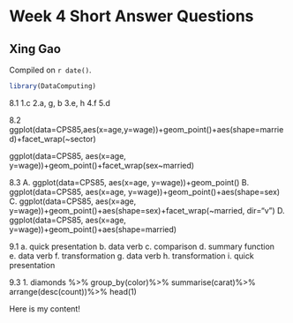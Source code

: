 # Week 4 Short Answer Questions

## Xing Gao

<!-- leave this material as is -->
Compiled on `r date()`.

```r
library(DataComputing)
```
<!-- put your content after this line -->
8.1
1.c
2.a, g, b
3.e, h
4.f
5.d


8.2
ggplot(data=CPS85,aes(x=age,y=wage))+geom_point()+aes(shape=married)+facet_wrap(~sector)

ggplot(data=CPS85, aes(x=age, y=wage))+geom_point()+facet_wrap(sex~married)

8.3
A. ggplot(data=CPS85, aes(x=age, y=wage))+geom_point()
B. ggplot(data=CPS85, aes(x=age, y=wage))+geom_point()+aes(shape=sex)
C. ggplot(data=CPS85, aes(x=age, y=wage))+geom_point()+aes(shape=sex)+facet_wrap(~married, dir="v")
D. ggplot(data=CPS85, aes(x=age, y=wage))+geom_point()+aes(shape=married)



9.1
a. quick presentation
b. data verb
c. comparison
d. summary function  
e. data verb
f. transformation 
g. data verb
h. transformation 
i. quick presentation

9.3
1. 
diamonds %>%
group_by(color)%>%
summarise(carat)%>%
arrange(desc(count))%>%
head(1)


Here is my content!

